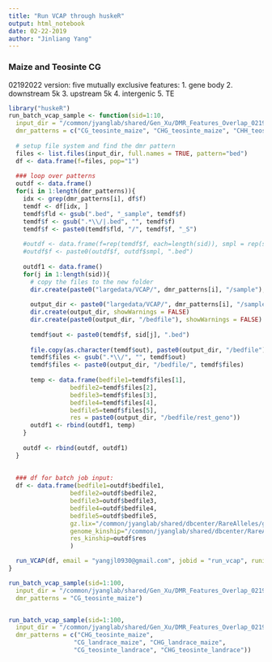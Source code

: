 ```yaml
---
title: "Run VCAP through huskeR"
output: html_notebook
date: 02-22-2019
author: "Jinliang Yang"
---
```



### Maize and Teosinte CG

02192022 version:
five mutually exclusive features:
1. gene body
2. downstream 5k
3. upstream 5k
4. intergenic
5. TE

```r


library("huskeR")
run_batch_vcap_sample <- function(sid=1:10,
  input_dir = "/common/jyanglab/shared/Gen_Xu/DMR_Features_Overlap_02192022",
  dmr_patterns = c("CG_teosinte_maize", "CHG_teosinte_maize", "CHH_teosinte_maize",)){
  
  # setup file system and find the dmr pattern
  files <- list.files(input_dir, full.names = TRUE, pattern="bed")
  df <- data.frame(f=files, pop="1")
  
  ### loop over patterns
  outdf <- data.frame()
  for(i in 1:length(dmr_patterns)){
    idx <- grep(dmr_patterns[i], df$f)
    temdf <- df[idx, ]
    temdf$fld <- gsub(".bed", "_sample", temdf$f)
    temdf$f <- gsub(".*\\/|.bed", "", temdf$f)
    temdf$f <- paste0(temdf$fld, "/", temdf$f, "_S")
    
    #outdf <- data.frame(f=rep(temdf$f, each=length(sid)), smpl = rep(sid, times=nrow(temdf)))
    #outdf$f <- paste0(outdf$f, outdf$smpl, ".bed")
    
    outdf1 <- data.frame()
    for(j in 1:length(sid)){
      # copy the files to the new folder
      dir.create(paste0("largedata/VCAP/", dmr_patterns[i], "/sample"), showWarnings = FALSE)
      
      output_dir <- paste0("largedata/VCAP/", dmr_patterns[i], "/sample/S", sid[j])
      dir.create(output_dir, showWarnings = FALSE)
      dir.create(paste0(output_dir, "/bedfile"), showWarnings = FALSE)
      
      temdf$out <- paste0(temdf$f, sid[j], ".bed")
      
      file.copy(as.character(temdf$out), paste0(output_dir, "/bedfile"))
      temdf$files <- gsub(".*\\/", "", temdf$out)
      temdf$files <- paste0(output_dir, "/bedfile/", temdf$files)
    
      temp <- data.frame(bedfile1=temdf$files[1],
                 bedfile2=temdf$files[2],
                 bedfile3=temdf$files[3],
                 bedfile4=temdf$files[4],
                 bedfile5=temdf$files[5],
                 res = paste0(output_dir, "/bedfile/rest_geno"))
      outdf1 <- rbind(outdf1, temp)
    }
    
    outdf <- rbind(outdf, outdf1)
  }
  
  
  ### df for batch job input:
  df <- data.frame(bedfile1=outdf$bedfile1,
                 bedfile2=outdf$bedfile2,
                 bedfile3=outdf$bedfile3,
                 bedfile4=outdf$bedfile4,
                 bedfile5=outdf$bedfile5,
                 gz.lix="/common/jyanglab/shared/dbcenter/RareAlleles/genomeAnnos/VCAP/genotypes/NAM/namrils_projected_hmp31_MAF02mnCnt2500.hmp.txt.gz.lix",
                 genome_kinship="/common/jyanglab/shared/dbcenter/RareAlleles/genomeAnnos/VCAP/kinship/NAM_HM31_MAF02mnCnt2500_WholeGenomeCentered_IBS_SqrMatrix.txt",
                 res_kinship=outdf$res
                 )

  run_VCAP(df, email = "yangjl0930@gmail.com", jobid = "run_vcap", runinfo = c(TRUE,"jclarke", "5", "20G", "3:00:00"))
}

run_batch_vcap_sample(sid=1:100,
  input_dir = "/common/jyanglab/shared/Gen_Xu/DMR_Features_Overlap_02192022",
  dmr_patterns = "CG_teosinte_maize")


run_batch_vcap_sample(sid=1:100,
  input_dir = "/common/jyanglab/shared/Gen_Xu/DMR_Features_Overlap_02192022",
  dmr_patterns = c("CHG_teosinte_maize", 
                  "CG_landrace_maize", "CHG_landrace_maize", 
                  "CG_teosinte_landrace", "CHG_teosinte_landrace"))

```




